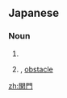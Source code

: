 ==Japanese==
{{ja-kanjitab|かん|もん|yomi=on}}

===Noun===
{{ja-noun|かんもん}}

# {{l|en|gateway|id=entrance}}
# {{l|en|hurdle|id=perceived obstacle}}, [[obstacle]]

[[zh:関門]]